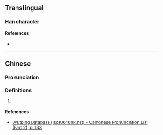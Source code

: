 {{character info}}
==Translingual==

===Han character===
{{Han char|rn=75|rad=木|as=14|sn=18|four=|canj=DTBF|ids=⿰木蔡}}

====References====
* {{Han ref|kx=0560.040|dkj=15797|hdz=21312.060|uh=6AD2|ud=27346}}

----

==Chinese==
{{zh-forms}}

===Pronunciation===
{{zh-pron
|m=sà
|c=saat3
|mc=y
|oc=y
}}

===Definitions===
{{zh-hanzi}}

# {{rfdef|zh}}

====References====
* [http://www.iso10646hk.net/jp/document/download.jsp Jyutping Database (iso10646hk.net) - Cantonese Pronunciation List (Part 2), p. 133]